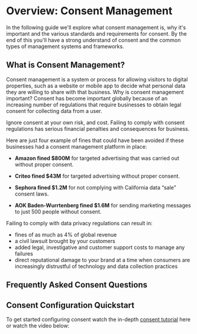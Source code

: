 
# Overview: Consent Management

In the following guide we'll explore what consent management is, why it's important and the various standards and requirements for consent. By the end of this you'll have a strong understand of consent and the common types of management systems and frameworks.

## What is Consent Management? 
Consent management is a system or process for allowing visitors to digital properties, such as a website or mobile app to decide what personal data they are willing to share with that business. 
Why is consent management important?
Consent has become important globally because of an increasing number of regulations that require businesses to obtain legal consent for collecting data from a user. 

Ignore consent at your own risk, and cost. Failing to comply with consent regulations has serious financial penalties and consequences for business. 

Here are just four example of fines that could have been avoided if these businesses had a consent management platform in place:

* **Amazon fined $800M** for targeted advertising that was carried out without proper consent.

* **Criteo fined $43M** for targeted advertising without proper consent.

* **Sephora fined $1.2M** for not complying with California data “sale” consent laws.

* **AOK Baden-Wurrtenberg fined $1.6M** for sending marketing messages to just 500 people without consent.

Failing to comply with data privacy regulations can result in:

* fines of as much as 4% of global revenue
* a civil lawsuit brought by your customers
* added legal, investigative and customer support costs to manage any failures
* direct reputational damage to your brand at a time when consumers are increasingly distrustful of technology and data collection practices


## Frequently Asked Consent Questions
<KeyFeatWrap>
  <KeyFeat link="/docs/user-guides/consent/consent-laws" title="Where do Consent Laws Apply?"/>
  <KeyFeat link="/docs/user-guides/consent/consent-laws" title="What are the typs of Consent?"/>
  <KeyFeat link="/docs/user-guides/consent/consent-user-experience" title="What is the right user experience for consent?"/>
  <KeyFeat link="/docs/user-guides/consent/consent-vs-prefs" title="Difference between consent and preferences?"/>
  <KeyFeat link="/docs/user-guides/consent/consent-signals" title="What are Consent Signals?"/>
  <KeyFeat link="/docs/user-guides/consent/consent-records" title="What are Consent Records?"/>
  <KeyFeat link="/docs/user-guides/consent/consent-iab-tcf" title="What is the IAB TCF?"/>
  <KeyFeat link="/docs/user-guides/consent/consent-iab-tcf-ca" title="What is the IAB TCF Canada?"/>
  <KeyFeat link="/docs/user-guides/consent/consent-iab-usp" title="What is IAB USPrivacy?"/>
  <KeyFeat link="/docs/user-guides/consent/consent-iab-gpp" title="What is IAB Global Privacy Platform (GPP)?"/>
  <KeyFeat link="/docs/user-guides/consent/consent-iab-mspa" title="What is IAB Multi-State Privacy Agreement (MSPA)?"/>
  <KeyFeat link="/docs/user-guides/consent/consent-iab-gpp" title="What is Global Privacy Control (GPC)?"/>
</KeyFeatWrap>

## Consent Configuration Quickstart
To get started configuring consent watch the in-depth [consent tutorial](/tutorials/consent-management-get-started) here or watch the video below:
<VimeoVideo src="https://player.vimeo.com/video/848494412?badge=0&amp;autopause=0&amp;player_id=0&amp;app_id=58479" />